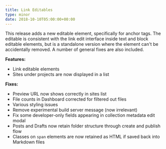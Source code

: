 ```yaml
---
title: Link Editables
type: minor
date: 2018-10-10T05:00:00+00:00
---
```


This release adds a new editable element, specifically for anchor tags. The editable is consistent with the link edit interface inside text and block editable elements, but is a standalone version where the element can't be accidentally removed. A number of general fixes are also included.

**Features:**

* Link editable elements
* Sites under projects are now displayed in a list

**Fixes:**

* Preview URL now shows correctly in sites list
* File counts in Dashboard corrected for filtered out files
* Various styling issues
* Remove experimental build server message (now irrelevant)
* Fix some developer-only fields appearing in collection metadata edit modal
* Posts and Drafts now retain folder structure through create and publish flow
* Classes on `span` elements are now retained as HTML if saved back into Markdown files